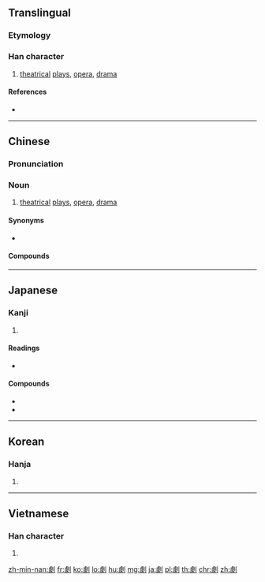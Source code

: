 {{also|剧}}
==Translingual==

===Etymology===
{{Han compound|豦|刀|c1=p|c2=s|t2=knife|ls=psc}}

===Han character===
{{Han char|rn=18|rad=刀|as=13|sn=15|four=22200|canj=XYOLN,YOLN|ids=⿰豦刂}}

# [[theatrical]] [[play]]s, [[opera]], [[drama]]

====References====
* {{Han ref|kx=0144.340|dkj=02218|dj=0325.120|hdz=10358.030|uh=5287|ud=21127|bh=BC40|bd=48192}}

----

==Chinese==
{{zh-forms|s=剧}}

===Pronunciation===
{{zh-pron
|m=jù
|ma=y
|c=kek6
|mn=ke̍k/khia̍k/kia̍k/kio̍k
|mn_note=kio̍k - common variant
|ca=Yue-kek6.ogg
|mc=y
|oc=y
|cat=n}}

===Noun===
{{zh-noun}}

# [[theatrical]] [[play]]s, [[opera]], [[drama]]

====Synonyms====
* {{zh-l|戲}}

====Compounds====
{{der3|title=Compounds
|{{zh-l|劇本}}
|{{zh-l|劇變}}
|{{zh-l|劇場}}
|{{zh-l|劇跌}}
|{{zh-l|劇毒}}
|{{zh-l|劇烈}}
|{{zh-l|劇目}}
|{{zh-l|劇評}}
|{{zh-l|劇情}}
|{{zh-l|劇壇}}
|{{zh-l|劇痛}}
|{{zh-l|劇團}}
|{{zh-l|劇務}}
|{{zh-l|劇院}}
|{{zh-l|劇照}}
|{{zh-l|劇種}}
|{{zh-l|劇作}}
|{{zh-l|劇作家}}
}}

----

==Japanese==

===Kanji===
{{ja-kanji|grade=6|rs=刀13}}

# {{defn|lang=ja|sort=刀13}}

====Readings====
* {{ja-readings|goon=[[ぎゃく]] (gyaku)|kanon=[[けき]] (keki)|kanyoon=[[げき]] (geki)|kun=[[はげしい]] (hageshii)}}

====Compounds====
* {{m|ja|喜劇||[[comedy]]|tr=[[きげき]], [[kigeki]]|sc=Jpan}}
* {{m|ja|悲劇||[[tragedy]]|tr=[[ひげき]], [[higeki]]|sc=Jpan}}

----

==Korean==

===Hanja===
{{ko-hanja|hangeul=극|rv=geuk|mr=kŭk}}

# {{defn|lang=ko|sort=刀13}}

----

==Vietnamese==

===Han character===
{{vi-hantu|[[kịch]], [[cạch]], [[kếch]], [[kệch]]|rs=刀13}}

# {{defn|lang=vi|sort=刀13}}

[[zh-min-nan:劇]]
[[fr:劇]]
[[ko:劇]]
[[lo:劇]]
[[hu:劇]]
[[mg:劇]]
[[ja:劇]]
[[pl:劇]]
[[th:劇]]
[[chr:劇]]
[[zh:劇]]